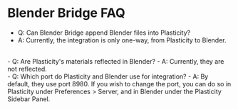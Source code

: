 # Blender Bridge FAQ

- Q: Can Blender Bridge append Blender files into Plasticity?
- A: Currently, the integration is only one-way, from Plasticity to Blender.
<br />
- Q: Are Plasticity's materials reflected in Blender?
- A: Currently, they are not reflected.
<br />
- Q: Which port do Plasticity and Blender use for integration?
- A: By default, they use port 8980. If you wish to change the port, you can do so in Plasticity under Preferences > Server, and in Blender under the Plasticity Sidebar Panel.






